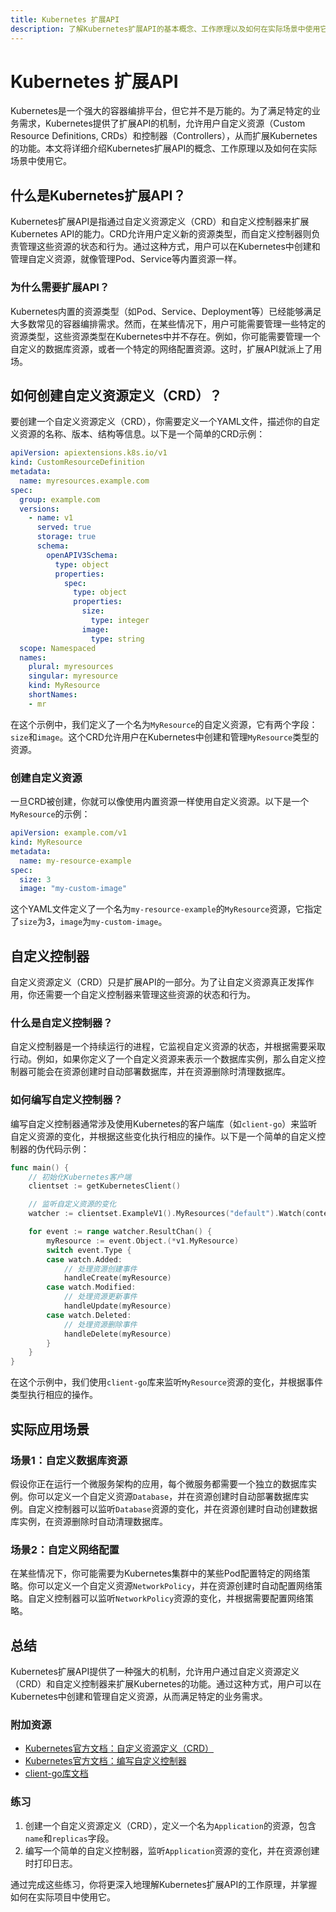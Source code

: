 ```yaml
---
title: Kubernetes 扩展API
description: 了解Kubernetes扩展API的基本概念、工作原理以及如何在实际场景中使用它来扩展Kubernetes的功能。
---
```


# Kubernetes 扩展API

Kubernetes是一个强大的容器编排平台，但它并不是万能的。为了满足特定的业务需求，Kubernetes提供了扩展API的机制，允许用户自定义资源（Custom Resource Definitions, CRDs）和控制器（Controllers），从而扩展Kubernetes的功能。本文将详细介绍Kubernetes扩展API的概念、工作原理以及如何在实际场景中使用它。

## 什么是Kubernetes扩展API？

Kubernetes扩展API是指通过自定义资源定义（CRD）和自定义控制器来扩展Kubernetes API的能力。CRD允许用户定义新的资源类型，而自定义控制器则负责管理这些资源的状态和行为。通过这种方式，用户可以在Kubernetes中创建和管理自定义资源，就像管理Pod、Service等内置资源一样。

### 为什么需要扩展API？

Kubernetes内置的资源类型（如Pod、Service、Deployment等）已经能够满足大多数常见的容器编排需求。然而，在某些情况下，用户可能需要管理一些特定的资源类型，这些资源类型在Kubernetes中并不存在。例如，你可能需要管理一个自定义的数据库资源，或者一个特定的网络配置资源。这时，扩展API就派上了用场。

## 如何创建自定义资源定义（CRD）？

要创建一个自定义资源定义（CRD），你需要定义一个YAML文件，描述你的自定义资源的名称、版本、结构等信息。以下是一个简单的CRD示例：

```yaml
apiVersion: apiextensions.k8s.io/v1
kind: CustomResourceDefinition
metadata:
  name: myresources.example.com
spec:
  group: example.com
  versions:
    - name: v1
      served: true
      storage: true
      schema:
        openAPIV3Schema:
          type: object
          properties:
            spec:
              type: object
              properties:
                size:
                  type: integer
                image:
                  type: string
  scope: Namespaced
  names:
    plural: myresources
    singular: myresource
    kind: MyResource
    shortNames:
    - mr
```

在这个示例中，我们定义了一个名为`MyResource`的自定义资源，它有两个字段：`size`和`image`。这个CRD允许用户在Kubernetes中创建和管理`MyResource`类型的资源。

### 创建自定义资源

一旦CRD被创建，你就可以像使用内置资源一样使用自定义资源。以下是一个`MyResource`的示例：

```yaml
apiVersion: example.com/v1
kind: MyResource
metadata:
  name: my-resource-example
spec:
  size: 3
  image: "my-custom-image"
```

这个YAML文件定义了一个名为`my-resource-example`的`MyResource`资源，它指定了`size`为3，`image`为`my-custom-image`。

## 自定义控制器

自定义资源定义（CRD）只是扩展API的一部分。为了让自定义资源真正发挥作用，你还需要一个自定义控制器来管理这些资源的状态和行为。

### 什么是自定义控制器？

自定义控制器是一个持续运行的进程，它监视自定义资源的状态，并根据需要采取行动。例如，如果你定义了一个自定义资源来表示一个数据库实例，那么自定义控制器可能会在资源创建时自动部署数据库，并在资源删除时清理数据库。

### 如何编写自定义控制器？

编写自定义控制器通常涉及使用Kubernetes的客户端库（如`client-go`）来监听自定义资源的变化，并根据这些变化执行相应的操作。以下是一个简单的自定义控制器的伪代码示例：

```go
func main() {
    // 初始化Kubernetes客户端
    clientset := getKubernetesClient()

    // 监听自定义资源的变化
    watcher := clientset.ExampleV1().MyResources("default").Watch(context.TODO(), metav1.ListOptions{})

    for event := range watcher.ResultChan() {
        myResource := event.Object.(*v1.MyResource)
        switch event.Type {
        case watch.Added:
            // 处理资源创建事件
            handleCreate(myResource)
        case watch.Modified:
            // 处理资源更新事件
            handleUpdate(myResource)
        case watch.Deleted:
            // 处理资源删除事件
            handleDelete(myResource)
        }
    }
}
```

在这个示例中，我们使用`client-go`库来监听`MyResource`资源的变化，并根据事件类型执行相应的操作。

## 实际应用场景

### 场景1：自定义数据库资源

假设你正在运行一个微服务架构的应用，每个微服务都需要一个独立的数据库实例。你可以定义一个自定义资源`Database`，并在资源创建时自动部署数据库实例。自定义控制器可以监听`Database`资源的变化，并在资源创建时自动创建数据库实例，在资源删除时自动清理数据库。

### 场景2：自定义网络配置

在某些情况下，你可能需要为Kubernetes集群中的某些Pod配置特定的网络策略。你可以定义一个自定义资源`NetworkPolicy`，并在资源创建时自动配置网络策略。自定义控制器可以监听`NetworkPolicy`资源的变化，并根据需要配置网络策略。

## 总结

Kubernetes扩展API提供了一种强大的机制，允许用户通过自定义资源定义（CRD）和自定义控制器来扩展Kubernetes的功能。通过这种方式，用户可以在Kubernetes中创建和管理自定义资源，从而满足特定的业务需求。

### 附加资源

- [Kubernetes官方文档：自定义资源定义（CRD）](https://kubernetes.io/docs/concepts/extend-kubernetes/api-extension/custom-resources/)
- [Kubernetes官方文档：编写自定义控制器](https://kubernetes.io/docs/concepts/extend-kubernetes/api-extension/custom-resources/#custom-controllers)
- [client-go库文档](https://pkg.go.dev/k8s.io/client-go)

### 练习

1. 创建一个自定义资源定义（CRD），定义一个名为`Application`的资源，包含`name`和`replicas`字段。
2. 编写一个简单的自定义控制器，监听`Application`资源的变化，并在资源创建时打印日志。

通过完成这些练习，你将更深入地理解Kubernetes扩展API的工作原理，并掌握如何在实际项目中使用它。